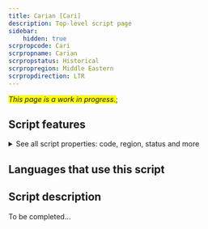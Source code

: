 ```yaml
---
title: Carian [Cari]
description: Top-level script page
sidebar:
    hidden: true
scrpropcode: Cari
scrpropname: Carian
scrpropstatus: Historical
scrpropregion: Middle Eastern
scrpropdirection: LTR
---
```


<span style='background-color:yellow'>_This page is a work in progress._</span>;


## Script features

<details>
<summary> See all script properties: code, region, status and more</summary>
<ScriptInfo />
</details>

## Languages that use this script

<WsList script='Cari' wsMax='5' />

## Script description

To be completed...

